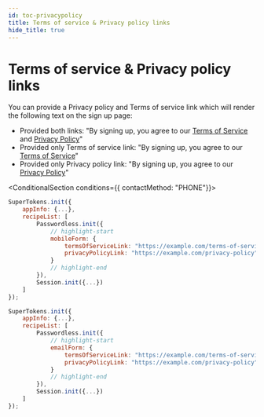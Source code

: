 ```yaml
---
id: toc-privacypolicy
title: Terms of service & Privacy policy links
hide_title: true
---
```



# Terms of service & Privacy policy links

You can provide a Privacy policy and Terms of service link which will render the following text on the sign up page:
- Provided both links: "By signing up, you agree to our [Terms of Service](./toc-privacypolicy) and [Privacy Policy](./toc-privacypolicy)"
- Provided only Terms of service link: "By signing up, you agree to our [Terms of Service](./toc-privacypolicy)"
- Provided only Privacy policy link: "By signing up, you agree to our [Privacy Policy](./toc-privacypolicy)"

<PasswordlessFrontendForm>

<FrontendSDKTabs>
<TabItem value="reactjs">

<ConditionalSection conditions={{ contactMethod: "PHONE"}}>

```jsx
SuperTokens.init({
    appInfo: {...},
    recipeList: [
        Passwordless.init({
            // highlight-start
            mobileForm: {
                termsOfServiceLink: "https://example.com/terms-of-service",
                privacyPolicyLink: "https://example.com/privacy-policy"  
            }
            // highlight-end
        }),
        Session.init({...})
    ]
});
```

</ConditionalSection>
<ConditionalSection conditions={{ contactMethod: "EMAIL"}}>

```jsx
SuperTokens.init({
    appInfo: {...},
    recipeList: [
        Passwordless.init({
            // highlight-start
            emailForm: {
                termsOfServiceLink: "https://example.com/terms-of-service",
                privacyPolicyLink: "https://example.com/privacy-policy"  
            }
            // highlight-end
        }),
        Session.init({...})
    ]
});
```
</ConditionalSection>

</TabItem>
</FrontendSDKTabs>

</PasswordlessFrontendForm>

